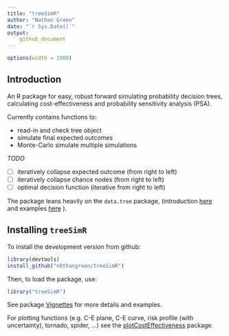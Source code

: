 ```yaml
---
title: "treeSimR"
author: "Nathan Green"
date: "`r Sys.Date()`"
output:
    github_document
---
```


```r
options(width = 1000)
```


## Introduction

An R package for easy, robust forward simulating probability decision trees, calculating cost-effectiveness and probability sensitivity analysis (PSA).

Currently contains functions to:

* read-in and check tree object
* simulate final expected outcomes
* Monte-Carlo simulate multiple simulations

_TODO_

- [ ] iteratively collapse expected outcome (from right to left)
- [ ] iteratively collapse chance nodes (from right to left)
- [ ] optimal decision function (iterative from right to left)


The package leans heavily on the `data.tree` package,
(introduction [here](https://cran.r-project.org/web/packages/data.tree/vignettes/data.tree.html) and examples [here](https://cran.r-project.org/web/packages/data.tree/vignettes/applications.html) ).



## Installing `treeSimR`

To install the development version from github:
```r
library(devtools)
install_github("n8thangreen/treeSimR")
```

Then, to load the package, use:
```r
library("treeSimR")
```

See package [Vignettes](http://htmlpreview.github.io/?https://github.com/n8thangreen/treeSimR/blob/master/inst/doc/vignette_main.html) for more details and examples.

For plotting functions (e.g. C-E plane, C-E curve, risk profile (with uncertainty), tornado, spider, ...) see the [plotCostEffectiveness](https://github.com/n8thangreen/plotCostEffectiveness) package.

